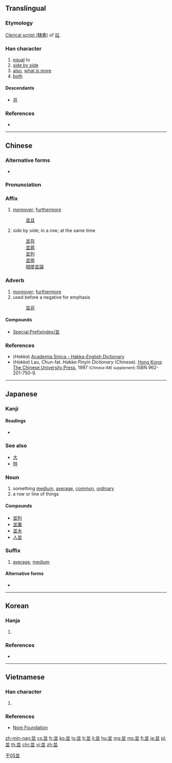 {{also|并|幷|竝}}
==Translingual==

===Etymology===
{{Han etyl}}
[[w:Clerical script|Clerical script (隸書)]] of [[竝]].

===Han character===
{{Han char|rn=1|rad=一|as=07|sn=8|four=80102|canj=TTC|ids=⿱䒑业}}

# [[equal]] to
# [[side by side]]
# [[also]], [[what is more]]
# [[both]]

====Descendants====
* [[并]]

===References===
* {{Han ref|kx=0078.140|dkj=00054|dj=0157.250|hdz=10246.020|uh=4E26|ud=20006|bh=A8C3|bd=43203}}

----

==Chinese==
{{zh-forms|s=并}}

===Alternative forms===
* {{zh-l|幷}}

===Pronunciation===
{{zh-pron
|m=bìng
|c=bing3,bing6,bong6
|h=pfs=pìn;hpy=bin4
|mn=
|w=
|mc=y
|oc=y
|ma=|ma2=
|cat=pref,suf,adv,conj,v
}}

===Affix===
{{head|cmn|morpheme|simplified||Pinyin|bìng|simplified|并}}

# [[moreover]]; [[furthermore]]
#: [[並且]]
# side by side; in a row; at the same time
#: [[並存]]
#: [[並肩]]
#: [[並列]]
#: [[並排]]
#: [[相提並論]]

===Adverb===
{{zh-adv|t}}

# [[moreover]]; [[furthermore]]
# used before a negative for emphasis
#: [[並非]]

====Compounds====
* [[Special:Prefixindex/並]]

===References===
* (''Hakka'') [http://minhakka.ling.sinica.edu.tw/bkg/hakyin/search.php?DETAIL=1&LIMIT=id=32140&dbname=su_tian_1&graph=2 Academia Sinica - Hakka-English Dictionary]
* (''Hakka'') Lau, Chun-fat. ''Hakka Pinyin Dictionary'' (Chinese). [[Hong Kong]]: [[w:Chinese University of Hong Kong|The Chinese University Press]], 1997 <small>(Chinese IME supplement)</small> ISBN 962-201-750-9.

[[Category:Elementary Mandarin|干05並]]

----

==Japanese==

===Kanji===
{{ja-kanji|grade=6|rs=一07}}

====Readings====
* {{ja-readings|goon=[[びょう]] (byō)|kanon=[[へい]] (hei)|kun=[[なみ]] (nami), [[ならぶ]] (narabu), [[ならびに]] (narabini)}}

===See also===
* [[大]]
* [[特]]

===Noun===
{{ja-noun|なみ}}

# something [[medium]], [[average]], [[common]], [[ordinary]]
# a row or line of things

====Compounds====
* [[並列]]
* [[並置]]
* [[並木]]
* [[人並]]

===Suffix===
{{ja-pos|k|suffix|hira=なみ|rom=nami}}

# [[average]], [[medium]]

====Alternative forms====
* {{l|ja|並み}}

----

==Korean==

===Hanja===
{{ko-hanja|hangeul=[[병]], [[방]], [[반]]|rv=byeong, bang, ban|mr=pyŏng, pang, pan|y=pyeng, pang, pan|eumhun=아우를|ehrv=aureul|ehmr=aurǔl|ehy=}}

# {{defn|lang=ko|sort=一07}}

===References===
* {{Hanja ref|nav=13654}}

----

==Vietnamese==

===Han character===
{{vi-hantu|tịnh|rs=一07}}

# {{defn|lang=vi|sort=一07}}

===References===
* [http://nomfoundation.org/common/nom_details.php?codepoint=4e26 Nom Foundation]

[[zh-min-nan:並]]
[[cs:並]]
[[fr:並]]
[[ko:並]]
[[lo:並]]
[[lt:並]]
[[li:並]]
[[hu:並]]
[[mg:並]]
[[ms:並]]
[[fj:並]]
[[ja:並]]
[[pl:並]]
[[th:並]]
[[chr:並]]
[[vi:並]]
[[zh:並]]